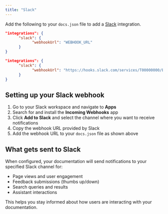```yaml
---
title: "Slack"
---
```


Add the following to your `docs.json` file to add a [Slack](https://slack.com) integration.

<CodeGroup>

```json Integration options in docs.json
"integrations": {
      "slack": {
            "webhookUrl": "WEBHOOK_URL"
      }
}
```

```json Example
"integrations": {
      "slack": {
            "webhookUrl": "https://hooks.slack.com/services/T00000000/B00000000/XXXXXXXXXXXXXXXXXXXXXXXX"
      }
}
```

</CodeGroup>

## Setting up your Slack webhook

1. Go to your Slack workspace and navigate to **Apps**
2. Search for and install the **Incoming Webhooks** app
3. Click **Add to Slack** and select the channel where you want to receive notifications
4. Copy the webhook URL provided by Slack
5. Add the webhook URL to your `docs.json` file as shown above

## What gets sent to Slack

When configured, your documentation will send notifications to your specified Slack channel for:

- Page views and user engagement
- Feedback submissions (thumbs up/down)
- Search queries and results
- Assistant interactions

This helps you stay informed about how users are interacting with your documentation.